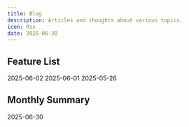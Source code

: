 ```yaml
---
title: Blog
description: Articles and thoughts about various topics.
icon: Rss
date: 2025-06-30
---
```


## Feature List

<Cards>
  <ZiaCard href="./blog/2025-06-02" title="More Than Just Fidgeting —— The Astonishing World of Pen Spinning">
    2025-06-02
  </ZiaCard>
  <ZiaCard href="./blog/2025-06-01" title="The Enigma of the Disappearing Bicyclist">
    2025-06-01
  </ZiaCard>
  <ZiaCard href="./blog/why-docs" title="Why DDaaS?">
    2025-05-26
  </ZiaCard>
</Cards>


## Monthly Summary

<Cards>
  <ZiaCard href="./blog/ioc" title="Overview">
    2025-06-30
  </ZiaCard>
</Cards>
